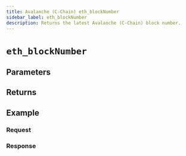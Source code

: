 ```yaml
---
title: Avalanche (C-Chain) eth_blockNumber
sidebar_label: eth_blockNumber
description: Returns the latest Avalanche (C-Chain) block number.
---
```




# `eth_blockNumber`

<Description />

## Parameters


<Params />

## Returns


<Returns />

## Example


<Example />

### Request


<Request />

### Response


<Response />
